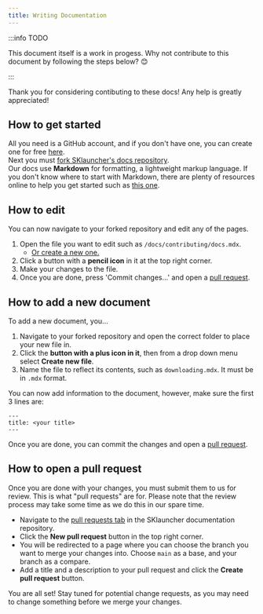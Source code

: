 ```yaml
---
title: Writing Documentation
---
```


:::info TODO

This document itself is a work in progess. Why not contribute to this document by following the steps below? 😊

:::

Thank you for considering contibuting to these docs! Any help is greatly appreciated!

## How to get started
All you need is a GitHub account, and if you don't have one, you can create one for free [here](https://github.com/signup).\
Next you must [fork SKlauncher's docs repository](https://github.com/sklauncher/docs/fork).\
Our docs use **Markdown** for formatting, a lightweight markup language. If you don't know where to start with Markdown, there are plenty of resources online to help you get started such as [this one](https://www.markdownguide.org/cheat-sheet/).

## How to edit
You can now navigate to your forked repository and edit any of the pages.
1. Open the file you want to edit such as `/docs/contributing/docs.mdx`.
    - [Or create a new one.](#how-to-add-a-new-document)
2. Click a button with a **pencil icon** in it at the top right corner.
3. Make your changes to the file.
4. Once you are done, press 'Commit changes...' and open a [pull request](#how-to-open-a-pull-request).

## How to add a new document
To add a new document, you...

1. Navigate to your forked repository and open the correct folder to place your new file in.
2. Click the **button with a plus icon in it**, then from a drop down menu select **Create new file**.
3. Name the file to reflect its contents, such as `downloading.mdx`. It must be in `.mdx` format.

You can now add information to the document, however, make sure the first 3 lines are:
```
---
title: <your title>
---
```

Once you are done, you can commit the changes and open a [pull request](#how-to-open-a-pull-request).

## How to open a pull request
Once you are done with your changes, you must submit them to us for review. This is what "pull requests" are for. Please note that the review process may take some time as we do this in our spare time.

- Navigate to the [pull requests tab](https://github.com/sklauncher/docs/pulls) in the SKlauncher documentation repository.
- Click the **New pull request** button in the top right corner.
- You will be redirected to a page where you can choose the branch you want to merge your changes into. Choose `main` as a base, and your branch as a compare.
- Add a title and a description to your pull request and click the **Create pull request** button.

You are all set! Stay tuned for potential change requests, as you may need to change something before we merge your changes.